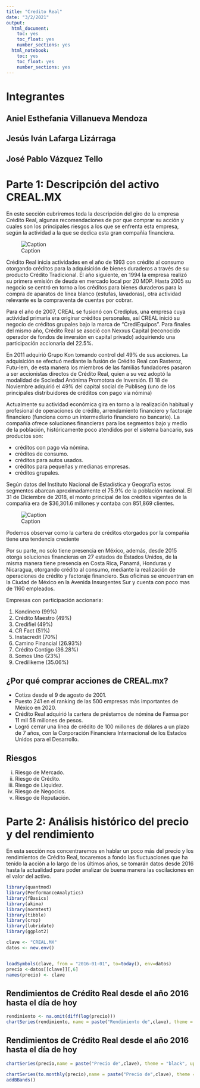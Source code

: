 ---
title: "Credito Real"
date: "3/2/2021"
output:
  html_document:
    toc: yes
    toc_float: yes
    number_sections: yes
  html_notebook:
    toc: yes
    toc_float: yes  
    number_sections: yes
---
# **Integrantes**
## **Aniel Esthefania Villanueva Mendoza**
## **Jesús Iván Lafarga Lizárraga**
## **José Pablo Vázquez Tello**


# **Parte 1: Descripción del activo CREAL.MX**

En este sección cubriremos toda la descripción del giro de la empresa Crédito Real, algunas recomendaciones de por que comprar su acción y cuales son los principales riesgos a los que se enfrenta esta empresa, según la actividad a la que se dedica esta gran compañía financiera.

![Caption](CREAL.png)

Crédito Real inicia actividades en el año de 1993 con crédito al consumo otorgando créditos para la adquisición de bienes duraderos a través de su producto Crédito Tradicional. El año siguiente, en 1994 la empresa realizó su primera emisión de deuda en mercado local por 20 MDP. Hasta 2005 su negocio se centró en torno a los créditos para bienes duraderos para la compra de aparatos de línea blanco (estufas, lavadoras), otra actividad relevante es la compraventa de cuentas por cobrar.

Para el año de 2007, CREAL se fusionó con Crediplus, una empresa cuya actividad primaria era originar créditos personales, así CREAL inició su negocio de créditos grupales bajo la marca de "CrediEquipos". Para finales del mismo año, Crédito Real se asoció con Nexxus Capital (reconocido operador de fondos de inversión en capital privado) adquiriendo una participación accionaria del 22.5%.

En 2011 adquirió Grupo Kon tomando control del 49% de sus acciones. La adquisición se efectuó mediante la fusión de Crédito Real con Rasteroz, Futu-lem, de esta manera los miembros de las familias fundadores pasaron a ser accionistas directos de Crédito Real, quien a su vez adoptó la modalidad de Sociedad Anónima Promotora de Inversión. El 18 de Noviembre adquirió el 49% del capital social de Publiseg (uno de los principales distribuidores de créditos con pago vía nómina)

Actualmente su actividad económica gira en torno a la realización habitual y profesional de operaciones de crédito, arrendamiento financiero y factoraje financiero (funciona como un intermediario financiero no bancario). La compañía ofrece soluciones financieras para los segmentos bajo y medio de la población, históricamente poco atendidos por el sistema bancario, sus productos son:

*   créditos con pago vía nómina.
*   créditos de consumo.
*   créditos para autos usados.
*   créditos para pequeñas y medianas empresas.
*   créditos grupales.

Según datos del Instituto Nacional de Estadística y Geografía estos segmentos abarcan aproximadamente el 75.9% de la población nacional. El 31 de Diciembre de 2018, el monto principal de los créditos vigentes de la compañía era de $36,301.6 millones y contaba con 851,869 clientes.

![Caption](Cartera_credito.png)

Podemos observar como la cartera de créditos otorgados por la compañía tiene una tendencia creciente

Por su parte, no solo tiene presencia en México, además, desde 2015 otorga soluciones financieras en 27 estados de Estados Unidos, de la misma manera tiene presencia en Costa Rica, Panamá, Honduras y Nicaragua, otorgando crédito al consumo, mediante la realización de operaciones de crédito y factoraje financiero. Sus oficinas se encuentran en la Ciudad de México en la Avenida Insurgentes Sur y cuenta con poco mas de 1160 empleados.

Empresas con participación accionaria:
  
(@) Kondinero (99%)
(@) Crédito Maestro (49%)
(@) Credifiel (49%)
(@) CR Fact (51%)
(@) Instacredit (70%)
(@) Camino Financial (26.93%)
(@) Crédito Contigo (36.28%)
(@) Somos Uno (23%)
(@) Credilikeme (35.06%)


## **¿Por qué comprar acciones de CREAL.mx?**

* Cotiza desde el 9 de agosto de 2001.
* Puesto 241 en el ranking de las 500 empresas más importantes de México en 2020.
* Crédito Real adquirió la cartera de préstamos de nómina de Famsa por 11 mil 58 millones de pesos.
* Logró cerrar una línea de crédito de 100 millones de dólares a un plazo de 7 años, con la Corporación Financiera Internacional de los Estados Unidos para el Desarrollo.



## **Riesgos**

i. Riesgo de Mercado.
ii. Riesgo de Crédito.
iii. Riesgo de Liquidez.
iv. Riesgo de Negocios.
v. Riesgo de Reputación.



# **Parte 2: Análisis histórico del precio y del rendimiento**

En esta sección nos concentraremos en hablar un poco más del precio y los rendimientos de Crédito Real, tocaremos a fondo las fluctuaciones que ha tenido la acción a lo largo de los últimos años, se tomarán datos desde 2016 hasta la actualidad para poder analizar de buena manera las oscilaciones en el valor del activo.

```{r eval=TRUE,message=FALSE, include=FALSE}
library(quantmod)
library(PerformanceAnalytics)
library(fBasics)
library(akima)
library(normtest)
library(tibble)
library(crop)
library(lubridate)
library(ggplot2)
```


```{r include=FALSE}
clave <- "CREAL.MX"
datos <- new.env()


loadSymbols(clave, from = "2016-01-01", to=today(), env=datos)
precio <-datos[[clave]][,6]
names(precio) <- clave

```

## **Rendimientos de Crédito Real desde el año 2016 hasta el día de hoy**

```{r eval=TRUE,message=FALSE, include=TRUE, warning=FALSE, echo=FALSE}
rendimiento <- na.omit(diff(log(precio)))
chartSeries(rendimiento, name = paste("Rendimiento de",clave), theme = "black", up.col="pink", dn.col = "red", show.grid= FALSE)
```

## **Rendimientos de Crédito Real desde el año 2016 hasta el día de hoy**

```{r eval=TRUE,message=FALSE, include=TRUE, warning=FALSE, echo=FALSE}
chartSeries(precio,name = paste("Precio de",clave), theme = "black", up.col="pink", dn.col = "red", show.grid = FALSE)
```

```{r eval=TRUE,message=FALSE, include=TRUE, warning=FALSE, echo=FALSE}
chartSeries(to.monthly(precio),name = paste("Precio de",clave), theme = "black", up.col="green", dn.col = "red", show.grid = FALSE)
addBBands()
```










